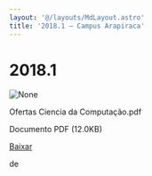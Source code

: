 ```yaml
---
layout: '@/layouts/MdLayout.astro'
title: '2018.1 — Campus Arapiraca'
---
```




2018.1
======









<Image src="https://arapiraca.ufal.br/graduacao/ciencia-da-computacao/horarios/2018/oferta-academica-2018.1/%2b%2bplone%2b%2bufalprofile/imgs/file-icon.png" alt="None" inferSize />

 Ofertas Ciencia da Computação.pdf  

 Documento PDF
 (12.0KB)
 

[Baixar](%40%40download/file/Ofertas%20Ciencia%20da%20Computa%c3%a7%c3%a3o.pdf)























 de 












